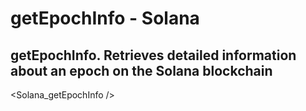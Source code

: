 # getEpochInfo - Solana

## getEpochInfo.  Retrieves detailed information about an epoch on the Solana blockchain


<Solana_getEpochInfo />
